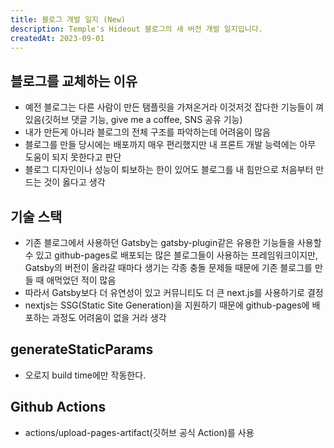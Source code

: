 ```yaml
---
title: 블로그 개발 일지 (New)
description: Temple's Hideout 블로그의 새 버전 개발 일지입니다.
createdAt: 2023-09-01
---
```


## 블로그를 교체하는 이유

- 예전 블로그는 다른 사람이 만든 탬플릿을 가져온거라 이것저것 잡다한 기능들이 껴있음(깃허브 댓글 기능, give me a coffee, SNS 공유 기능)
- 내가 만든게 아니라 블로그의 전체 구조를 파악하는데 어려움이 많음
- 블로그를 만들 당시에는 배포까지 매우 편리했지만 내 프론트 개발 능력에는 아무 도움이 되지 못한다고 판단
- 블로그 디자인이나 성능이 퇴보하는 한이 있어도 블로그를 내 힘만으로 처음부터 만드는 것이 옳다고 생각

## 기술 스택

- 기존 블로그에서 사용하던 Gatsby는 gatsby-plugin같은 유용한 기능들을 사용할 수 있고 github-pages로 배포되는 많은 블로그들이 사용하는 프레임워크이지만, Gatsby의 버전이 올라갈 때마다 생기는 각종 충돌 문제들 때문에 기존 블로그를 만들 때 애먹었던 적이 많음
- 따라서 Gatsby보다 더 유연성이 있고 커뮤니티도 더 큰 next.js를 사용하기로 결정
- nextjs는 SSG(Static Site Generation)을 지원하기 때문에 github-pages에 배포하는 과정도 어려움이 없을 거라 생각

## generateStaticParams

- 오로지 build time에만 작동한다.

## Github Actions

- actions/upload-pages-artifact(깃허브 공식 Action)를 사용
